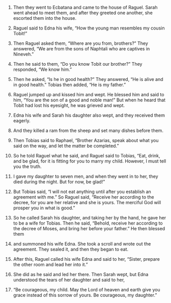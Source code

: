 
1. Then they went to Ecbatana and came to the house of Raguel. Sarah went ahead to meet them, and after they greeted one another, she escorted them into the house.

2. Raguel said to Edna his wife, “How the young man resembles my cousin Tobit!”

3. Then Raguel asked them, “Where are you from, brothers?” They answered, “We are from the sons of Naphtali who are captives in Nineveh.”

4. Then he said to them, “Do you know Tobit our brother?” They responded, “We know him.”

5. Then he asked, “Is he in good health?” They answered, “He is alive and in good health.” Tobias then added, “He is my father.”

6. Raguel jumped up and kissed him and wept. He blessed him and said to him, “You are the son of a good and noble man!” But when he heard that Tobit had lost his eyesight, he was grieved and wept.

7. Edna his wife and Sarah his daughter also wept, and they received them eagerly.

8. And they killed a ram from the sheep and set many dishes before them.

9. Then Tobias said to Raphael, “Brother Azarias, speak about what you said on the way, and let the matter be completed.”

10. So he told Raguel what he said, and Raguel said to Tobias, “Eat, drink, and be glad, for it is fitting for you to marry my child. However, I must tell you the truth.

11. I gave my daughter to seven men, and when they went in to her, they died during the night. But for now, be glad!”

12. But Tobias said, “I will not eat anything until after you establish an agreement with me.” So Raguel said, “Receive her according to the decree, for you are her relative and she is yours. The merciful God will prosper you in what is good.”

13. So he called Sarah his daughter, and taking her by the hand, he gave her to be a wife for Tobias. Then he said, “Behold, receive her according to the decree of Moses, and bring her before your father.” He then blessed them

14. and summoned his wife Edna. She took a scroll and wrote out the agreement. They sealed it, and then they began to eat.

15. After this, Raguel called his wife Edna and said to her, “Sister, prepare the other room and lead her into it.”

16. She did as he said and led her there. Then Sarah wept, but Edna understood the tears of her daughter and said to her,

17. “Be courageous, my child. May the Lord of heaven and earth give you grace instead of this sorrow of yours. Be courageous, my daughter.”


